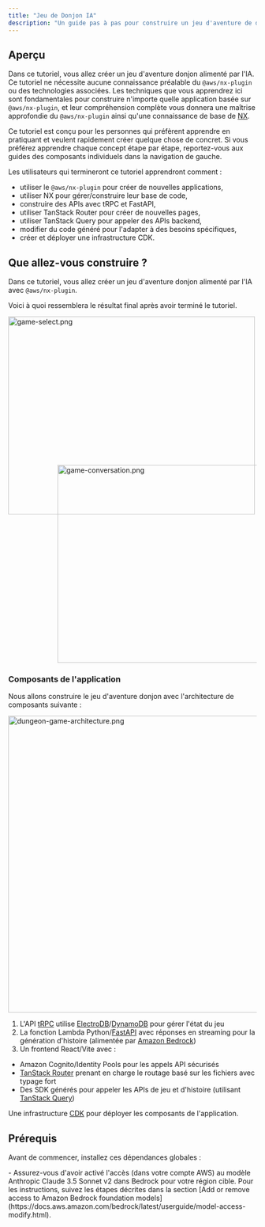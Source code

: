 ```yaml
---
title: "Jeu de Donjon IA"
description: "Un guide pas à pas pour construire un jeu d'aventure de donjon alimenté par l'IA en utilisant le @aws/nx-plugin."
---
```





## Aperçu

Dans ce tutoriel, vous allez créer un jeu d'aventure donjon alimenté par l'IA. Ce tutoriel ne nécessite aucune connaissance préalable du `@aws/nx-plugin` ou des technologies associées. Les techniques que vous apprendrez ici sont fondamentales pour construire n'importe quelle application basée sur `@aws/nx-plugin`, et leur compréhension complète vous donnera une maîtrise approfondie du `@aws/nx-plugin` ainsi qu'une connaissance de base de [NX](https://nx.dev/).

<Aside>Ce tutoriel est conçu pour les personnes qui préfèrent apprendre en pratiquant et veulent rapidement créer quelque chose de concret. Si vous préférez apprendre chaque concept étape par étape, reportez-vous aux guides des composants individuels dans la navigation de gauche.</Aside>

Les utilisateurs qui termineront ce tutoriel apprendront comment :

- utiliser le `@aws/nx-plugin` pour créer de nouvelles applications,
- utiliser NX pour gérer/construire leur base de code,
- construire des APIs avec tRPC et FastAPI,
- utiliser TanStack Router pour créer de nouvelles pages,
- utiliser TanStack Query pour appeler des APIs backend,
- modifier du code généré pour l'adapter à des besoins spécifiques,
- créer et déployer une infrastructure CDK.

## Que allez-vous construire ?

Dans ce tutoriel, vous allez créer un jeu d'aventure donjon alimenté par l'IA avec `@aws/nx-plugin`.

Voici à quoi ressemblera le résultat final après avoir terminé le tutoriel.

<Image src={gameSelectPng} alt="game-select.png" width="500" height="400" />
<div style="margin-top: -100px; margin-left: 100px;">
<Image src={gameConversationPng} alt="game-conversation.png" width="500" height="400" />
</div>

### Composants de l'application

Nous allons construire le jeu d'aventure donjon avec l'architecture de composants suivante :

<Image class="white-bg" src={dungeonAdventureArchitecturePng} alt="dungeon-game-architecture.png" width="800" height="600" />

1. L'API [tRPC](https://trpc.io/) utilise [ElectroDB](https://electrodb.dev/)/[DynamoDB](https://aws.amazon.com/dynamodb/) pour gérer l'état du jeu
2. La fonction Lambda Python/[FastAPI](https://fastapi.tiangolo.com/) avec réponses en streaming pour la génération d'histoire (alimentée par [Amazon Bedrock](https://aws.amazon.com/bedrock/))
3. Un frontend React/Vite avec :
  - Amazon Cognito/Identity Pools pour les appels API sécurisés
  - [TanStack Router](https://tanstack.com/router/latest) prenant en charge le routage basé sur les fichiers avec typage fort
  - Des SDK générés pour appeler les APIs de jeu et d'histoire (utilisant [TanStack Query](https://tanstack.com/query/latest))

Une infrastructure [CDK](https://docs.aws.amazon.com/cdk/v2/guide/home.html) pour déployer les composants de l'application.

## Prérequis

Avant de commencer, installez ces dépendances globales :

<Snippet name="prerequisites" />
- Assurez-vous d'avoir activé l'accès (dans votre compte AWS) au modèle Anthropic Claude 3.5 Sonnet v2 dans Bedrock pour votre région cible. Pour les instructions, suivez les étapes décrites dans la section [Add or remove access to Amazon Bedrock foundation models](https://docs.aws.amazon.com/bedrock/latest/userguide/model-access-modify.html).